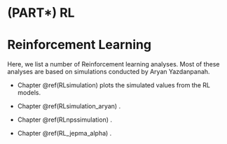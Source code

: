 # (PART\*) RL{.unnumbered}

# Reinforcement Learning {#RL-intro .unnumbered}

Here, we list a number of Reinforcement learning analyses. Most of these analyses 
are based on simulations conducted by Aryan Yazdanpanah.

-   Chapter \@ref(RLsimulation) plots the simulated values from the RL models.

-   Chapter \@ref(RLsimulation_aryan) .

-   Chapter \@ref(RLnpssimulation) .

- Chapter \@ref(RL_jepma_alpha) .

